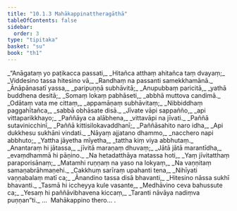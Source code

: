 ```yaml
---
title: "10.1.3 Mahākappinattheragāthā"
tableOfContents: false
sidebar:
  order: 3
type: "tipitaka"
basket: "su"
book: "th1"
---
```



<DynamicBreadcrumb />

<Division number="547" book="th1">

<Paragraph number="852" type="verses" book="th1">
_“Anāgataṃ yo paṭikacca passati,_  
_Hitañca atthaṃ ahitañca taṃ dvayaṃ;_  
_Viddesino tassa hitesino vā,_  
_Randhaṃ na passanti samekkhamānā._  

</Paragraph>

</Division>
<Division number="548" book="th1">

<Paragraph number="853" type="verses" book="th1">
_Ānāpānasatī yassa,_  
_paripuṇṇā subhāvitā;_  
_Anupubbaṃ paricitā,_  
_yathā buddhena desitā;_  
_Somaṃ lokaṃ pabhāseti,_  
_abbhā muttova candimā._  

</Paragraph>

</Division>
<Division number="549" book="th1">

<Paragraph number="854" type="verses" book="th1">
_Odātaṃ vata me cittaṃ,_  
_appamāṇaṃ subhāvitaṃ;_  
_Nibbiddhaṃ paggahītañca,_  
_sabbā obhāsate disā._  

</Paragraph>

</Division>
<Division number="550" book="th1">

<Paragraph number="855" type="verses" book="th1">
_Jīvate vāpi sappañño,_  
_api vittaparikkhayo;_  
_Paññāya ca alābhena,_  
_vittavāpi na jīvati._  

</Paragraph>

</Division>
<Division number="551" book="th1">

<Paragraph number="856" type="verses" book="th1">
_Paññā sutavinicchinī,_  
_Paññā kittisilokavaddhanī;_  
_Paññāsahito naro idha,_  
_Api dukkhesu sukhāni vindati._  

</Paragraph>

</Division>
<Division number="552" book="th1">

<Paragraph number="857" type="verses" book="th1">
_Nāyaṃ ajjatano dhammo,_  
_nacchero napi abbhuto;_  
_Yattha jāyetha mīyetha,_  
_tattha kiṃ viya abbhutaṃ._  

</Paragraph>

</Division>
<Division number="553" book="th1">

<Paragraph number="858" type="verses" book="th1">
_Anantaraṃ hi jātassa,_  
_jīvitā maraṇaṃ dhuvaṃ;_  
_Jātā jātā marantīdha,_  
_evaṃdhammā hi pāṇino._  

</Paragraph>

</Division>
<Division number="554" book="th1">

<Paragraph number="859" type="verses" book="th1">
_Na hetadatthāya matassa hoti,_  
_Yaṃ jīvitatthaṃ paraporisānaṃ;_  
_Matamhi ruṇṇaṃ na yaso na lokyaṃ,_  
_Na vaṇṇitaṃ samaṇabrāhmaṇehi._  

</Paragraph>

</Division>
<Division number="555" book="th1">

<Paragraph number="860" type="verses" book="th1">
_Cakkhuṃ sarīraṃ upahanti tena,_  
_Nihīyati vaṇṇabalaṃ matī ca;_  
_Ānandino tassa disā bhavanti,_  
_Hitesino nāssa sukhī bhavanti._  

</Paragraph>

</Division>
<Division number="556" book="th1">

<Paragraph number="861" type="verses" book="th1">
_Tasmā hi iccheyya kule vasante,_  
_Medhāvino ceva bahussute ca;_  
_Yesaṃ hi paññāvibhavena kiccaṃ,_  
_Taranti nāvāya nadiṃva puṇṇan”ti._  


</Paragraph>
</Division>

<Paragraph number="862" type="center" book="th1">
…  Mahākappino thero… .
</Paragraph>